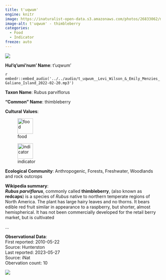 ```yaml
---
title: t'uqwum'
engine: knitr
image: https://inaturalist-open-data.s3.amazonaws.com/photos/26833062/medium.jpeg
image-alt: t'uqwum' - thimbleberry
categories:
  - Food
  - Indicator
freeze: auto
---
```

![](https://inaturalist-open-data.s3.amazonaws.com/photos/26833062/medium.jpeg){fig-alt="t'uqwum' - thimbleberry"}

**Hul'q'umi'num' Name**: t'uqwum'

`r embedr::embed_audio('../../audio/t_uqwum__Levi_Wilson_&_Emily_Menzies_Galiano_Island_2022-02-20.mp3')`

**Taxon Name**: Rubus parviflorus

**"Common" Name**: thimbleberry

**Cultural Values**:  

::: {layout-nrow=1 style="width:60%"}
![food](/files/food.svg){width=50px}

![indicator](/files/indicator.svg){width=50px}
:::

**Ecological Community**: Anthropogenic, Forests, Freshwater, Woodlands and rock outcrops

**Wikipedia summary**:  
<i><b>Rubus parviflorus</b></i>, commonly called <b>thimbleberry</b>, (also known as <b>redcaps</b>) is a species of <i>Rubus</i> native to northern temperate regions of North America. The plant has large hairy leaves and no thorns. It bears edible red fruit similar in appearance to a raspberry, but shorter, almost hemispherical. It has not been commercially developed for the retail berry market, but is cultivated</p>...

**Observational Data**:   
First reported: 2010-05-22  
Source: Hunterston  
Last reported: 2023-05-27  
Source: iNat  
Obervation count: 10

![](community_dist.png)
